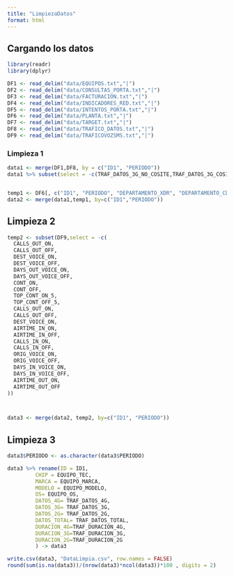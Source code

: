 ```yaml
---
title: "LimpiezaDatos"
format: html
---
```


## Cargando los datos

```r
library(readr)
library(dplyr)
```

```r
DF1 <- read_delim("data/EQUIPOS.txt","|")
DF2 <- read_delim("data/CONSULTAS_PORTA.txt","|")
DF3 <- read_delim("data/FACTURACION.txt","|")
DF4 <- read_delim("data/INDICADORES_RED.txt","|")
DF5 <- read_delim("data/INTENTOS_PORTA.txt","|")
DF6 <- read_delim("data/PLANTA.txt","|")
DF7 <- read_delim("data/TARGET.txt","|")
DF8 <- read_delim("data/TRAFICO_DATOS.txt","|")
DF9 <- read_delim("data/TRAFICOVOZSMS.txt","|")
```

### Limpieza 1

```r
data1 <- merge(DF1,DF8, by = c("ID1", "PERIODO"))
data1 %>% subset(select = -c(TRAF_DATOS_3G_NO_COSITE,TRAF_DATOS_3G_COSITE)) -> data1


temp1 <- DF6[, c("ID1", "PERIODO", "DEPARTAMENTO_XDR", "DEPARTAMENTO_CDR")]
data2 <- merge(data1,temp1, by=c("ID1","PERIODO"))

```

## Limpieza 2

```r
temp2 <- subset(DF9,select = -c(
  CALLS_OUT_ON,
  CALLS_OUT_OFF,
  DEST_VOICE_ON,
  DEST_VOICE_OFF,
  DAYS_OUT_VOICE_ON,
  DAYS_OUT_VOICE_OFF,
  CONT_ON,
  CONT_OFF,
  TOP_CONT_ON_5,
  TOP_CONT_OFF_5,
  CALLS_OUT_ON,
  CALLS_OUT_OFF,
  DEST_VOICE_ON,
  AIRTIME_IN_ON,
  AIRTIME_IN_OFF,
  CALLS_IN_ON,
  CALLS_IN_OFF,
  ORIG_VOICE_ON,
  ORIG_VOICE_OFF,
  DAYS_IN_VOICE_ON,
  DAYS_IN_VOICE_OFF,
  AIRTIME_OUT_ON,
  AIRTIME_OUT_OFF
))



data3 <- merge(data2, temp2, by=c("ID1", "PERIODO"))
```

## Limpieza 3

```r
data3$PERIODO <- as.character(data3$PERIODO)
```

```r
data3 %>% rename(ID = ID1,
         CHIP = EQUIPO_TEC,
         MARCA = EQUIPO_MARCA,
         MODELO = EQUIPO_MODELO,
         OS= EQUIPO_OS,
         DATOS_4G= TRAF_DATOS_4G,
         DATOS_3G= TRAF_DATOS_3G,
         DATOS_2G= TRAF_DATOS_2G,
         DATOS_TOTAL= TRAF_DATOS_TOTAL,
         DURACION_4G=TRAF_DURACION_4G,
         DURACION_3G=TRAF_DURACION_3G,
         DURACION_2G=TRAF_DURACION_2G
         ) -> data3

```

```r
write.csv(data3, "DataLimpia.csv", row.names = FALSE)
round(sum(is.na(data3))/(nrow(data3)*ncol(data3))*100 , digits = 2)
```

